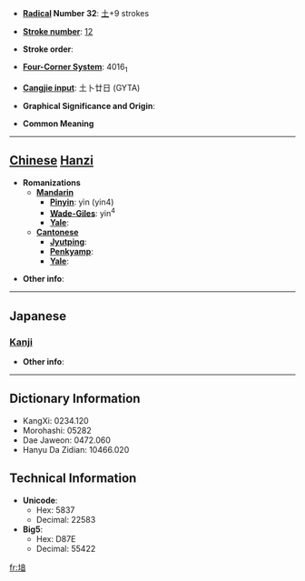 * '''[[Wiktionary:Chinese radical index| Radical]] Number 32''': [[Wiktionary:Chinese radical index 土|土]]+9 strokes

* '''[[Wiktionary:Chinese total strokes index|Stroke number]]''': [[Wiktionary:Chinese total strokes index 12|12]]

* '''Stroke order''': 

* '''[[Wiktionary:Chinese four corner index|Four-Corner System]]''': 4016<sub>1</sub>

* '''[[Wiktionary:Chinese Cangjie index|Cangjie input]]''': 土卜廿日 (GYTA)

* '''Graphical Significance and Origin''': 

* '''Common Meaning'''

----

== [[Chinese]] [[Hanzi]] ==

* '''Romanizations'''
** '''[[Mandarin]]'''
*** '''[[Pinyin]]''': yìn (yin4)
*** '''[[Wade-Giles]]''': yin<sup>4</sup>
*** '''[[Yale]]''': 
** '''[[Cantonese]]'''
*** '''[[Jyutping]]''':
*** '''[[Penkyamp]]''': 
*** '''[[Yale]]''': 

* '''Other info''': 

----

==Japanese==
===[[Kanji]]===
{{kanji|on readings=[[あん]] (an), [[おん]] (on)
|kun readings=
}}

* '''Other info''':  

----

== Dictionary Information ==

* KangXi: 0234.120
* Morohashi: 05282
* Dae Jaweon: 0472.060
* Hanyu Da Zidian: 10466.020

== Technical Information ==

* '''Unicode''':
** Hex: 5837
** Decimal: 22583
* '''Big5''':
** Hex: D87E
** Decimal: 55422

[[fr:堷]]